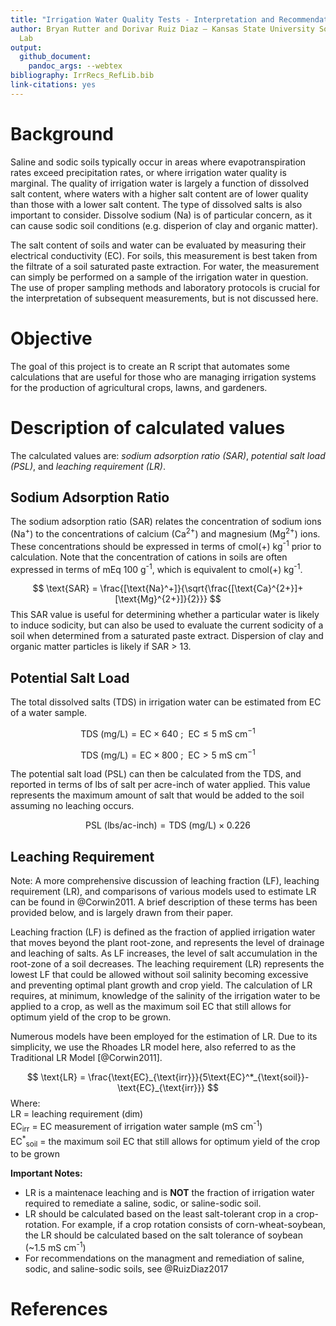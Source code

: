 ```yaml
---
title: "Irrigation Water Quality Tests - Interpretation and Recommendations"
author: Bryan Rutter and Dorivar Ruiz Diaz – Kansas State University Soil Testing
  Lab
output:
  github_document:
    pandoc_args: --webtex
bibliography: IrrRecs_RefLib.bib
link-citations: yes
---
```


# Background

Saline and sodic soils typically occur in areas where evapotranspiration rates exceed precipitation rates, or where irrigation water quality is marginal. The quality of irrigation water is largely a function of dissolved salt content, where waters with a higher salt content are of lower quality than those with a lower salt content. The type of dissolved salts is also important to consider. Dissolve sodium (Na) is of particular concern, as it can cause sodic soil conditions (e.g. disperion of clay and organic matter).

The salt content of soils and water can be evaluated by measuring their electrical conductivity (EC). For soils, this measurement is best taken from the filtrate of a soil saturated paste extraction. For water, the measurement can simply be performed on a sample of the irrigation water in question. The use of proper sampling methods and laboratory protocols is crucial for the interpretation of subsequent measurements, but is not discussed here.

# Objective

The goal of this project is to create an R script that automates some calculations that are useful for those who are managing irrigation systems for the production of agricultural crops, lawns, and gardeners.

# Description of calculated values

The calculated values are: _sodium adsorption ratio (SAR)_, _potential salt load (PSL)_, and _leaching requirement (LR)_.

## Sodium Adsorption Ratio

The sodium adsorption ratio (SAR) relates the concentration of sodium ions (Na^+^) to the concentrations of calcium (Ca^2+^) and magnesium (Mg^2+^) ions. These concentrations should be expressed in terms of cmol(+) kg^-1^ prior to calculation. Note that the concentration of cations in soils are often expressed in terms of mEq 100 g^-1^, which is equivalent to cmol(+) kg^-1^.

$$
\text{SAR} = \frac{[\text{Na}^+]}{\sqrt{\frac{[\text{Ca}^{2+}]+[\text{Mg}^{2+}]}{2}}}
$$
This SAR value is useful for determining whether a particular water is likely to induce sodicity, but can also be used to evaluate the current sodicity of a soil when determined from a saturated paste extract. Dispersion of clay and organic matter particles is likely if SAR > 13.

## Potential Salt Load

The total dissolved salts (TDS) in irrigation water can be estimated from EC of a water sample.

$$
\text{TDS (mg/L)} = \text{EC} \times 640\ ;\ \ \text{EC} \leq 5\ \text{mS cm}^{-1}
$$

$$
\text{TDS (mg/L)} = \text{EC} \times 800\ ;\ \ \text{EC} > 5\ \text{mS cm}^{-1}
$$

The potential salt load (PSL) can then be calculated from the TDS, and reported in terms of lbs of salt per acre-inch of water applied. This value represents the maximum amount of salt that would be added to the soil assuming no leaching occurs.

$$
\text{PSL (lbs/ac-inch)} = \text{TDS (mg/L)} \times 0.226
$$

## Leaching Requirement

Note: A more comprehensive discussion of leaching fraction (LF), leaching requirement (LR), and comparisons of various models used to estimate LR can be found in @Corwin2011. A brief description of these terms has been provided below, and is largely drawn from their paper.

Leaching fraction (LF) is defined as the fraction of applied irrigation water that moves beyond the plant root-zone, and represents the level of drainage and leaching of salts. As LF increases, the level of salt accumulation in the root-zone of a soil decreases. The leaching requirement (LR) represents the lowest LF that could be allowed without soil salinity becoming excessive and preventing optimal plant growth and crop yield. The calculation of LR requires, at minimum, knowledge of the salinity of the irrigation water to be applied to a crop, as well as the maximum soil EC that still allows for optimum yield of the crop to be grown.

Numerous models have been employed for the estimation of LR. Due to its simplicity, we use the Rhoades LR model here, also referred to as the Traditional LR Model [@Corwin2011].

$$
\text{LR} = \frac{\text{EC}_{\text{irr}}}{5\text{EC}^*_{\text{soil}}-\text{EC}_{\text{irr}}}
$$
Where:  
LR = leaching requirement (dim)  
EC~irr~ = EC measurement of irrigation water sample (mS cm^-1^)  
EC^\*^~soil~ = the maximum soil EC that still allows for optimum yield of the crop to be grown

**Important Notes:**

- LR is a maintenace leaching and is **NOT** the fraction of irrigation water required to remediate a saline, sodic, or saline-sodic soil.
- LR should be calculated based on the least salt-tolerant crop in a crop-rotation. For example, if a crop rotation consists of corn-wheat-soybean, the LR should be calculated based on the salt tolerance of soybean (~1.5 mS cm^-1^)
- For recommendations on the managment and remediation of saline, sodic, and saline-sodic soils, see @RuizDiaz2017

# References
